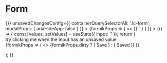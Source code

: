 
<Meta title="Form" component={Form} />

# Form

<Canvas>
  <Story
    name="Form"
    parameters={{
      docs: {
        source: {
          code: dedent`
          <Form
            initialValues={{
              input: ''
            }}
            onSubmit={() => {}}
            unsavedChangesConfig={{ containerQuerySelectorAll: '.lc-form', modalProps: { ariaHideApp: false } }}
          >
            {formikProps => (
              <>
                <InputText label="Text Input" name="input" formikProps={formikProps} />
              </>
            )}
          </Form>`
        }
      }
    }}
  >
    {() => {
      const [values, setValues] = useState({ input: '' });
      return (
        <div className="input-form-story">
          <ButtonOutlinePrimary className="lc-mb-16">
            try clicking me when the input has an unsaved value
          </ButtonOutlinePrimary>
          <Form
            enableReinitialize={true}
            initialValues={values}
            onSubmit={setValues}
            unsavedChangesConfig={{ containerQuerySelectorAll: '.lc-form', modalProps: { ariaHideApp: false } }}
            validationSchema={Yup.object().shape({
              input: Yup.string().required(`Please enter an input value.`)
            })}
          >
            {formikProps => (
              <>
                <InputText autoComplete="off" label="Text Input" name="input" formikProps={formikProps} />
                {formikProps.dirty ? (
                  <ButtonPrimary type="submit">Save</ButtonPrimary>
                ) : (
                  <ButtonPrimary>Saved</ButtonPrimary>
                )}
              </>
            )}
          </Form>
        </div>
      );
    }}
  </Story>
  <ArgsTable of={Form} />
</Canvas>

